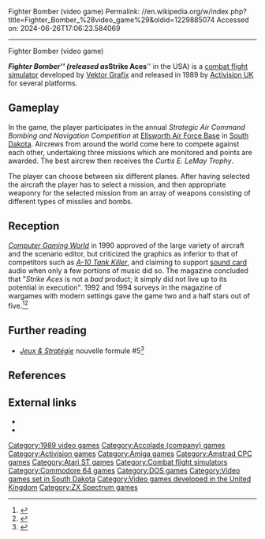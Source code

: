 Fighter Bomber (video game)
Permalink: //en.wikipedia.org/w/index.php?title=Fighter_Bomber_%28video_game%29&oldid=1229885074
Accessed on: 2024-06-26T17:06:23.584069



------
Fighter Bomber (video game)
{{Short description|1989 video game}}
{{more citations needed|date=September 2014}}
{{Infobox video game
|title = Fighter Bomber
|image = Fighter Bomber coverart.png
|caption = European cover art
|developer = [[Vektor Grafix]]
|publisher = {{vgrelease|EU|[[Activision|Activision UK]]|NA|[[Accolade (company)|Accolade]]}}
|designer = Andy Craven<br>John Lewis<br>Ciaran Gultnieks
|programmer = Ian Martin<br>Peter Featherstone
|artist = Derrick Austin<br>Mark Griffiths<br>John Guerin
|composer = Paul Summers
|released = 1989
|genre = [[Combat flight simulator]]
|modes = [[Single-player]]
|platforms = [[Atari ST]], [[Commodore 64]], [[MS-DOS]], [[Amstrad CPC]], [[Amiga]], [[ZX Spectrum]]
}}

'''''Fighter Bomber''''' (released as '''''Strike Aces''''' in the USA) is a [[combat flight simulator]] developed by [[Vektor Grafix]] and released in 1989 by [[Activision|Activision UK]] for several platforms.

==Gameplay==
In the game, the player participates in the annual ''Strategic Air Command Bombing and Navigation Competition'' at [[Ellsworth Air Force Base]] in [[South Dakota]]. Aircrews from around the world come here to compete against each other, undertaking three missions which are monitored and points are awarded. The best aircrew then receives the ''Curtis E. LeMay Trophy''.

The player can choose between six different planes. After having selected the aircraft the player has to select a mission, and then appropriate weaponry for the selected mission from an array of weapons consisting of different types of missiles and bombs.

==Reception==
''[[Computer Gaming World]]'' in 1990 approved of the large variety of aircraft and the scenario editor, but criticized the graphics as inferior to that of competitors such as ''[[A-10 Tank Killer]]'', and claiming to support [[sound card]] audio when only a few portions of music did so. The magazine concluded that "''Strike Aces'' is not a ''bad'' product; it simply did not live up to its potential in execution".{{r|dille199012}} 1992 and 1994 surveys in the magazine of wargames with modern settings gave the game two and a half stars out of five.<ref name="brooks199206">{{cite magazine | url=http://www.cgwmuseum.org/galleries/index.php?year=1992&pub=2&id=95 | title=The Modern Games: 1950 - 2000 | magazine=Computer Gaming World | date=June 1992 | accessdate=24 November 2013 | author=Brooks, M. Evan | pages=120}}</ref><ref name="brooks199401">{{Cite magazine |last=Brooks |first=M. Evan |date=January 1994 |title=War In Our Time / A Survey Of Wargames From 1950-2000 |url=http://www.cgwmuseum.org/galleries/index.php?year=1994&pub=2&id=114 |magazine=Computer Gaming World |pages=194–212}}</ref>

==Further reading==
*''[[:fr:Jeux et Stratégie|Jeux & Stratégie]]'' nouvelle formule #5<ref>{{cite web | url=https://archive.org/details/jeux-et-strategie-nf-5/page/20/mode/2up | title=Jeux & stratégie NF 5 | date=March 1990 }}</ref>

==References==
{{Reflist|refs=
<ref name="dille199012">{{cite magazine | url=http://www.cgwmuseum.org/galleries/index.php?year=1990&pub=2&id=77 | title=Bomber, Man | magazine=Computer Gaming World | date=December 1990 | accessdate=16 November 2013 | author=Dille, H. E. | pages=75 |issue=77}}</ref>
}}

==External links==
*{{moby game|id=/strike-aces|name=''Strike Aces''}}
*{{Internet Archive game|id=msdos_Strike_Aces_1990|platform=MS-DOS|title=Strike Aces}}

{{Authority control}}

[[Category:1989 video games]]
[[Category:Accolade (company) games]]
[[Category:Activision games]]
[[Category:Amiga games]]
[[Category:Amstrad CPC games]]
[[Category:Atari ST games]]
[[Category:Combat flight simulators]]
[[Category:Commodore 64 games]]
[[Category:DOS games]]
[[Category:Video games set in South Dakota]]
[[Category:Video games developed in the United Kingdom]]
[[Category:ZX Spectrum games]]